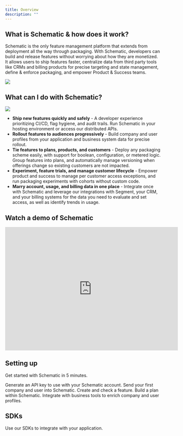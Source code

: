 ```yaml
---
title: Overview
description: ""
---
```


## What is Schematic & how does it work?

Schematic is the only feature management platform that extends from deployment all the way through packaging. With Schematic, developers can build and release features without worrying about how they are monetized. It allows users to ship features faster, centralize data from third party tools like CRMs and billing products for precise targeting and state management, define & enforce packaging, and empower Product & Success teams.

<img
  src="/images/sch_systemdiagram.png"
/>

## What can I do with Schematic?

<img
  src="/images/sch_rollout.png"
/>

- **Ship new features quickly and safely** - A developer experience prioritizing CI/CD, flag hygiene, and audit trails. Run Schematic in your hosting environment or access our distributed APIs.
- **Rollout features to audiences progressively** - Build company and user profiles from your application and business system data for precise rollout.
- **Tie features to plans, products, and customers** - Deploy any packaging scheme easily, with support for boolean, configuration, or metered logic. Group features into plans, and automatically manage versioning when offerings change so existing customers are not impacted.
- **Experiment, feature trials, and manage customer lifecycle** -  Empower product and success to manage per customer access exceptions, and run packaging experiments with cohorts without custom code.
- **Marry account, usage, and billing data in one place** - Integrate once with Schematic and leverage our integrations with Segment, your CRM, and your billing systems for the data you need to evaluate and set access, as well as identify trends in usage.

## Watch a demo of Schematic

<iframe
  width="560"
  height="400"
  src="https://schematichq.wistia.com/embed/iframe/hfnq13xsfb"
  title="YouTube video player"
  frameborder="0"
  allow="accelerometer; autoplay; clipboard-write; encrypted-media; gyroscope; picture-in-picture"
  allowFullScreen
></iframe>

## Setting up

Get started with Schematic in 5 minutes.

<CardGroup cols={2}>
  <Card
    title="Set up API keys"
    icon="key"
    href="/quickstart#create-an-api-key"
  >
    Generate an API key to use with your Schematic account.
  </Card>
  <Card
    title="Create companies and users"
    icon="building"
    href="/quickstart#creating-companies-and-users"
  >
    Send your first company and user into Schematic.
  </Card>
  <Card
    title="Check a flag"
    icon="flag"
    href="/quickstart#creating-and-checking-features"
  >
    Create and check a feature.
  </Card>
  <Card
    title="Create a plan"
    icon="bars"
    href="/quickstart#create-a-plan"
  >
    Build a plan within Schematic.
  </Card>
  <Card
    title="Integrate with tools"
    icon="cloud"
    href="/integrations/stripe"
  >
    Integrate with business tools to enrich company and user profiles.
  </Card>

</CardGroup>

## SDKs

Use our SDKs to integrate with your application.

<CardGroup cols={2}>
  <Card
    title="Javascript (Client)"
    icon="js"
    href="https://schematic.mintlify.app/sdks/javascript"
  >
  </Card>
  <Card
    title="Ruby (Server)"
    icon="gem"
    href="https://schematic.mintlify.app/sdks/ruby"
  >
  </Card>
  <Card
    title="Go"
    icon="golang"
    href="https://schematic.mintlify.app/sdks/go"
  >
  </Card>
  <Card
    title="Typscript-Node"
    icon="node-js"
    href="https://schematic.mintlify.app/sdks/php"
  >
  </Card>
  <Card
    title="PHP"
    icon="php"
    href="https://schematic.mintlify.app/sdks/php"
  >
  </Card>
</CardGroup>